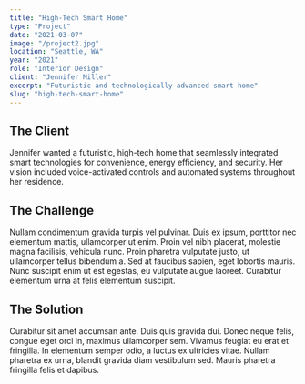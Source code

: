 ```yaml
---
title: "High-Tech Smart Home"
type: "Project"
date: "2021-03-07"
image: "/project2.jpg"
location: "Seattle, WA"
year: "2021"
role: "Interior Design"
client: "Jennifer Miller"
excerpt: "Futuristic and technologically advanced smart home"
slug: "high-tech-smart-home"
---
```


## The Client

Jennifer wanted a futuristic, high-tech home that seamlessly integrated smart technologies for convenience, energy efficiency, and security. Her vision included voice-activated controls and automated systems throughout her residence.

## The Challenge

Nullam condimentum gravida turpis vel pulvinar. Duis ex ipsum, porttitor nec elementum mattis, ullamcorper ut enim. Proin vel nibh placerat, molestie magna facilisis, vehicula nunc. Proin pharetra vulputate justo, ut ullamcorper tellus bibendum a. Sed at faucibus sapien, eget lobortis mauris. Nunc suscipit enim ut est egestas, eu vulputate augue laoreet. Curabitur elementum urna at felis elementum suscipit.

## The Solution

Curabitur sit amet accumsan ante. Duis quis gravida dui. Donec neque felis, congue eget orci in, maximus ullamcorper sem. Vivamus feugiat eu erat et fringilla. In elementum semper odio, a luctus ex ultricies vitae. Nullam pharetra ex urna, blandit gravida diam vestibulum sed. Mauris pharetra fringilla felis et dapibus.
